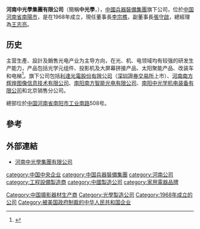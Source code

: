 '''河南中光學集團有限公司'''（簡稱'''中光學'''，{{Szse|002189}}），[[中國兵器裝備集團|中國兵器裝備集團]]旗下公司，位於[[中国|中国]][[河南省|河南省]][[南陽市|南陽市]]，是在1968年成立，現任董事長[[李宗樵|李宗樵]]，副董事長[[張守啟|張守啟]]，總經理為[[王志亮|王志亮]]。

==历史==
主营生產、設計及銷售光电产业为主导方向，在光、机、电领域均有较强的研发生产能力，产品包括光学元组件、投影机及大屏幕拼接产品、太阳聚能产品、改装车和电梯<ref>{{Cite web |url=http://www.hn508.com.cn/aspcms/about/about-97.html |title=河南中光學集團有限公司簡介 |accessdate=2012-07-23 |archive-date=2012-06-18 |archive-url=https://web.archive.org/web/20120618043059/http://www.hn508.com.cn/aspcms/about/about-97.html |dead-url=no }}</ref>。旗下公司包括[[利達光電股份有限公司|利達光電股份有限公司]]（[[深圳證券交易所|深圳證券交易所]]上市）、[[河南南方辉煌图像信息技术有限公司|河南南方辉煌图像信息技术有限公司]]、[[南阳南方智能光电有限公司|南阳南方智能光电有限公司]]、[[南阳中光学机电装备有限公司|南阳中光学机电装备有限公司]]和北京销售分公司。

總部位於[[中国|中国]][[河南省|河南省]][[南阳市|南阳市]][[工业南路|工业南路]]508号。

==參考==
{{REFLIST}}

==外部連結==
*[https://web.archive.org/web/20110903170751/http://www.hn508.com.cn/ 河南中光學集團有限公司]
 
[[category:中国中央企业|category:中国中央企业]]
[[category:中国兵器裝備集團|category:中国兵器裝備集團]]
[[category:河南公司|category:河南公司]]
[[category:工程設備製造商|category:工程設備製造商]]
[[category:中國製造公司|category:中國製造公司]]
[[Category:中国摄影器材生产商|Category:中国摄影器材生产商]]
[[category:家用電器品牌|category:家用電器品牌]]
[[Category:光學製造公司|Category:光學製造公司]]
[[Category:1968年成立的公司|Category:1968年成立的公司]]
[[Category:被美国政府制裁的中华人民共和国企业|Category:被美国政府制裁的中华人民共和国企业]]